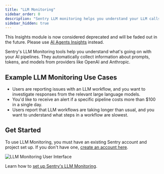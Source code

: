 ```yaml
---
title: "LLM Monitoring"
sidebar_order: 0
description: "Sentry LLM monitoring helps you understand your LLM calls."
sidebar_hidden: true
---
```


<Alert level="warning" title="Deprecated">

This Insights module is now considered deprecated and will be faded out in the future. Please use [AI Agents Insights](/product/insights/agents/) instead.

</Alert>

<Include name="feature-limited-on-team-retention.mdx" />

Sentry's LLM Monitoring tools help you understand what's going on with your AI pipelines. They automatically collect information about prompts, tokens, and models from providers like OpenAI and Anthropic.

## Example LLM Monitoring Use Cases

- Users are reporting issues with an LLM workflow, and you want to investigate responses from the relevant large language models.
- You'd like to receive an alert if a specific pipeline costs more than $100 in a single day.
- Users report that LLM workflows are taking longer than usual, and you want to understand what steps in a workflow are slowest.

## Get Started

To use LLM Monitoring, you must have an existing Sentry account and project set up. If you don't have one, [create an account here](https://sentry.io/signup/).

![LLM Monitoring User Interface](./img/details-view.png)

Learn how to [set up Sentry's LLM Monitoring](/product/insights/llm-monitoring/getting-started/).
